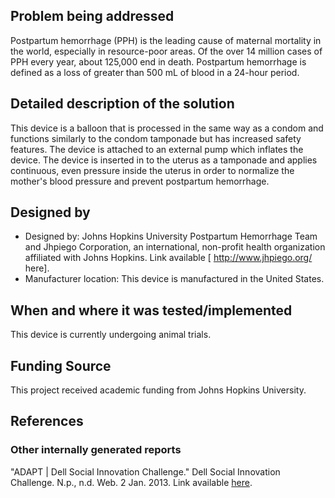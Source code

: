 {{Medical Device
|Health Topic=Maternal mortality
|Classification=Treatment
|Scope=Prototype
|Location=Africa, Asia, Australia, Europe, North America, South America
|Image=ADAPT.jpg
}}
<!-- Please make sure to use the format provided below for consistency between all devices. -->
==Problem being addressed==
Postpartum hemorrhage (PPH) is the leading cause of maternal mortality in the world, especially in resource-poor areas. Of the over 14 million cases of PPH every year, about 125,000 end in death. Postpartum hemorrhage is defined as a loss of greater than 500 mL of blood in a 24-hour period. 

==Detailed description of the solution==
This device is a balloon that is processed in the same way as a condom and functions similarly to the condom tamponade but has increased safety features. The device is attached to an external pump which inflates the device. The device is inserted in to the uterus as a tamponade and applies continuous, even pressure inside the uterus in order to normalize the mother's blood pressure and prevent postpartum hemorrhage.

==Designed by==
*Designed by: Johns Hopkins University Postpartum Hemorrhage Team and Jhpiego Corporation, an international, non-profit health organization affiliated with Johns Hopkins.  Link available [ http://www.jhpiego.org/ here].
*Manufacturer location:  This device is manufactured in the United States.

==When and where it was tested/implemented ==
This device is currently undergoing animal trials.

==Funding Source==
This project received academic funding from Johns Hopkins University.

==References==
===Other internally generated reports===
"ADAPT | Dell Social Innovation Challenge." Dell Social Innovation Challenge. N.p., n.d. Web. 2 Jan. 2013. Link available [http://www.dellchallenge.org/projects/adapt here].

<!-- Add relevant categories, such as [[Category:HIV]] or [[Category:Malaria]] below this line -->